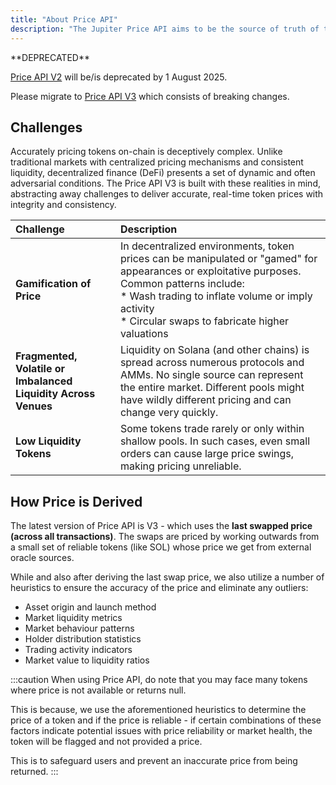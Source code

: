 ```yaml
---
title: "About Price API"
description: "The Jupiter Price API aims to be the source of truth of token prices across all Jupiter UIs and integrator platforms, providing a seamless experience for developers and a reliable and accurate price source for users."
---
```


<Warning>
  **DEPRECATED**

  [Price API V2](/docs/price/v2) will be/is deprecated by 1 August 2025.

  Please migrate to [Price API V3](/docs/price/v3) which consists of breaking changes.
</Warning>

## Challenges

Accurately pricing tokens on-chain is deceptively complex. Unlike traditional markets with centralized pricing mechanisms and consistent liquidity, decentralized finance (DeFi) presents a set of dynamic and often adversarial conditions. The Price API V3 is built with these realities in mind, abstracting away challenges to deliver accurate, real-time token prices with integrity and consistency.

| Challenge | Description |
| :--- | :--- |
| **Gamification of Price** | In decentralized environments, token prices can be manipulated or "gamed" for appearances or exploitative purposes. Common patterns include: <br/> * Wash trading to inflate volume or imply activity <br/> * Circular swaps to fabricate higher valuations |
| **Fragmented, Volatile or Imbalanced Liquidity Across Venues** | Liquidity on Solana (and other chains) is spread across numerous protocols and AMMs. No single source can represent the entire market. Different pools might have wildly different pricing and can change very quickly. |
| **Low Liquidity Tokens** | Some tokens trade rarely or only within shallow pools. In such cases, even small orders can cause large price swings, making pricing unreliable. |

## How Price is Derived

The latest version of Price API is V3 - which uses the **last swapped price (across all transactions)**. The swaps are priced by working outwards from a small set of reliable tokens (like SOL) whose price we get from external oracle sources.

While and also after deriving the last swap price, we also utilize a number of heuristics to ensure the accuracy of the price and eliminate any outliers:

* Asset origin and launch method
* Market liquidity metrics
* Market behaviour patterns
* Holder distribution statistics
* Trading activity indicators
* Market value to liquidity ratios

:::caution
When using Price API, do note that you may face many tokens where price is not available or returns null.

This is because, we use the aforementioned heuristics to determine the price of a token and if the price is reliable - if certain combinations of these factors indicate potential issues with price reliability or market health, the token will be flagged and not provided a price.

This is to safeguard users and prevent an inaccurate price from being returned.
:::